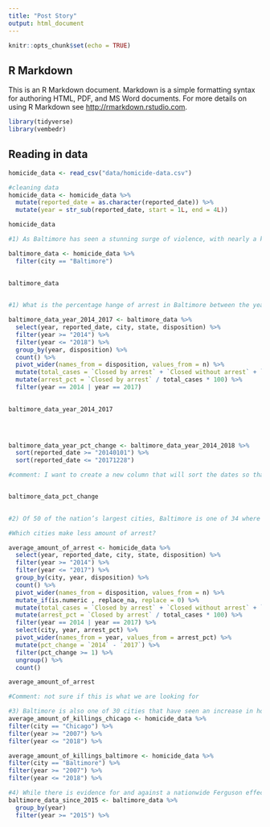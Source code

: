 ```yaml
---
title: "Post Story"
output: html_document
---
```


```r
knitr::opts_chunk$set(echo = TRUE)
```

## R Markdown

This is an R Markdown document. Markdown is a simple formatting syntax for authoring HTML, PDF, and MS Word documents. For more details on using R Markdown see <http://rmarkdown.rstudio.com>.

```r
library(tidyverse)
library(vembedr)
```

## Reading in data


```r
homicide_data <- read_csv("data/homicide-data.csv")

```

```r
#cleaning data
homicide_data <- homicide_data %>%
  mutate(reported_date = as.character(reported_date)) %>%
  mutate(year = str_sub(reported_date, start = 1L, end = 4L))

homicide_data

```

```r
#1) As Baltimore has seen a stunning surge of violence, with nearly a killing each day for the past three years in a city of 600,000, homicide arrests have plummeted. City police made an arrest in 41 percent of homicides in 2014; last year (2018), the rate was just 27 percent, a 14 percentage point drop.

baltimore_data <- homicide_data %>%
  filter(city == "Baltimore")
  

baltimore_data
  
```
```r
#1) What is the percentage hange of arrest in Baltimore between the year 2014 and 2018? As Baltimore has seen a stunning surge of violence, with nearly a killing each day for the past three years in a city of 600,000, homicide arrests have plummeted. City police made an arrest in 41 percent of homicides in 2014; last year (2018), the rate was just 27 percent, a 14 percentage point drop.

baltimore_data_year_2014_2017 <- baltimore_data %>%
  select(year, reported_date, city, state, disposition) %>%
  filter(year >= "2014") %>%
  filter(year <= "2018") %>%
  group_by(year, disposition) %>%
  count() %>%
  pivot_wider(names_from = disposition, values_from = n) %>%
  mutate(total_cases = `Closed by arrest` + `Closed without arrest` + `Open/No arrest`) %>%
  mutate(arrest_pct = `Closed by arrest` / total_cases * 100) %>%
  filter(year == 2014 | year == 2017)
 

baltimore_data_year_2014_2017


  
```
```r
baltimore_data_year_pct_change <- baltimore_data_year_2014_2018 %>%
  sort(reported_date >= "20140101") %>%
  sort(reported_date <= "20171228")

#comment: I want to create a new column that will sort the dates so that I could calculate the percentage change between year 2014 and year 2018


baltimore_data_pct_change
  
```

```r
#2) Of 50 of the nation’s largest cities, Baltimore is one of 34 where police now make homicide arrests less often than in 2014, according to a Washington Post analysis. In Chicago, the homicide arrest rate has dropped 21 percentage points, in Boston it has dropped 12 points and in St. Louis it is down 9.

#Which cities make less amount of arrest?

average_amount_of_arrest <- homicide_data %>%
  select(year, reported_date, city, state, disposition) %>%
  filter(year >= "2014") %>%
  filter(year <= "2017") %>%
  group_by(city, year, disposition) %>%
  count() %>%
  pivot_wider(names_from = disposition, values_from = n) %>%
  mutate_if(is.numeric , replace_na, replace = 0) %>%
  mutate(total_cases = `Closed by arrest` + `Closed without arrest` + `Open/No arrest`) %>%
  mutate(arrest_pct = `Closed by arrest` / total_cases * 100) %>%
  filter(year == 2014 | year == 2017) %>%
  select(city, year, arrest_pct) %>%
  pivot_wider(names_from = year, values_from = arrest_pct) %>%
  mutate(pct_change = `2014` - `2017`) %>%
  filter(pct_change >= 1) %>%
  ungroup() %>%
  count()

average_amount_of_arrest

#Comment: not sure if this is what we are looking for
```

```r
#3) Baltimore is also one of 30 cities that have seen an increase in homicides in recent years, with the greatest raw number increase in killings of any city other than Chicago, which has four times the population. While homicide rates remain near historical lows in most American cities, Baltimore and Chicago are now both seeing murder tallies that rival the early 2000s.
average_amount_of_killings_chicago <- homicide_data %>%
filter(city == "Chicago") %>%
filter(year >= "2007") %>%
filter(year <= "2018") %>%

average_amount_of_killings_baltimore <- homicide_data %>%
filter(city == "Baltimore") %>%
filter(year >= "2007") %>%
filter(year <= "2018") %>%

```

```r
#4) While there is evidence for and against a nationwide Ferguson effect — the theory that crime increased after 2014 as police faced more scrutiny following the shooting of Michael Brown in Ferguson, Mo. — in Baltimore there is an indisputable Freddie Gray effect. As violence in the city has risen since 2015, the likelihood of a killer being arrested has dropped precipitously.
baltimore_data_since_2015 <- baltimore_data %>%
  group_by(year)
  filter(year >= "2015") %>%

```